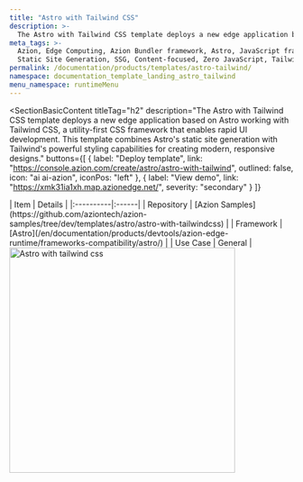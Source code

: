 ```yaml
---
title: "Astro with Tailwind CSS"
description: >-
  The Astro with Tailwind CSS template deploys a new edge application based on Astro working with Tailwind CSS.
meta_tags: >-
  Azion, Edge Computing, Azion Bundler framework, Astro, JavaScript frameworks,
  Static Site Generation, SSG, Content-focused, Zero JavaScript, Tailwind CSS
permalink: /documentation/products/templates/astro-tailwind/
namespace: documentation_template_landing_astro_tailwind
menu_namespace: runtimeMenu
---
```


<SectionBasicContent
  titleTag="h2"
  description="The Astro with Tailwind CSS template deploys a new edge application based on Astro working with Tailwind CSS, a utility-first CSS framework that enables rapid UI development. This template combines Astro's static site generation with Tailwind's powerful styling capabilities for creating modern, responsive designs."
  buttons={[
    { label: "Deploy template", link: "https://console.azion.com/create/astro/astro-with-tailwind", outlined: false, icon: "ai ai-azion", iconPos: "left" },
    { label: "View demo", link: "https://xmk31ia1xh.map.azionedge.net/", severity: "secondary" }
  ]}
>
  <Fragment slot="content">
    <div style="flex: 1; min-width: 300px;">
      | Item | Details |
      |:----------|:------|
      | Repository | [Azion Samples](https://github.com/aziontech/azion-samples/tree/dev/templates/astro/astro-with-tailwindcss) |
      | Framework | [Astro](/en/documentation/products/devtools/azion-edge-runtime/frameworks-compatibility/astro/) |
      | Use Case | General |
    </div>
    <div style="display: flex; justify-content: center; align-items: center; flex: 1;">
      <img src="/assets/docs/images/uploads/template-showcase/astro/astro-tailwind.png" width="400" alt="Astro with tailwind css" style="min-width: 100%; max-width: 100%; height: auto;" />
    </div>
  </Fragment>
</SectionBasicContent>
